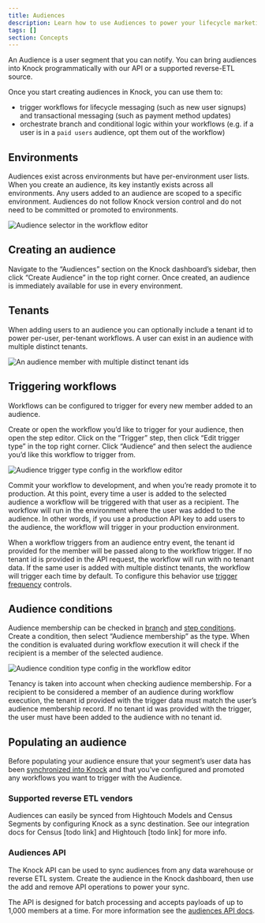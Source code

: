 ```yaml
---
title: Audiences
description: Learn how to use Audiences to power your lifecycle marketing use cases.
tags: []
section: Concepts
---
```


An Audience is a user segment that you can notify. You can bring audiences into Knock programmatically with our API or a supported reverse-ETL source.

Once you start creating audiences in Knock, you can use them to:

- trigger workflows for lifecycle messaging (such as new user signups) and transactional messaging (such as payment method updates)
- orchestrate branch and conditional logic within your workflows (e.g. if a user is in a `paid users` audience, opt them out of the workflow)

## Environments

Audiences exist across environments but have per-environment user lists. When you create an audience, its key instantly exists across all environments. Any users added to an audience are scoped to a specific environment. Audiences do not follow Knock version control and do not need to be committed or promoted to environments.

![Audience selector in the workflow editor](/images/concepts/audiences/workflow-editor-audience-selector.png)

## Creating an audience

Navigate to the “Audiences” section on the Knock dashboard’s sidebar, then click “Create Audience” in the top right corner. Once created, an audience is immediately available for use in every environment.

## Tenants

When adding users to an audience you can optionally include a tenant id to power per-user, per-tenant workflows. A user can exist in an audience with multiple distinct tenants.

![An audience member with multiple distinct tenant ids](/images/concepts/audiences/audience-member-with-multiple-tenant-ids.png)

## Triggering workflows

Workflows can be configured to trigger for every new member added to an audience.

Create or open the workflow you’d like to trigger for your audience, then open the step editor. Click on the “Trigger” step, then click “Edit trigger type” in the top right corner. Click “Audience“ and then select the audience you’d like this workflow to trigger from.

![Audience trigger type config in the workflow editor](/images/concepts/audiences/audience-trigger-type-config.png)

Commit your workflow to development, and when you’re ready promote it to production. At this point, every time a user is added to the selected audience a workflow will be triggered with that user as a recipient. The workflow will run in the environment where the user was added to the audience. In other words, if you use a production API key to add users to the audience, the workflow will trigger in your production environment.

When a workflow triggers from an audience entry event, the tenant id provided for the member will be passed along to the workflow trigger. If no tenant id is provided in the API request, the workflow will run with no tenant data. If the same user is added with multiple distinct tenants, the workflow will trigger each time by default. To configure this behavior use [trigger frequency](/send-notifications/triggering-workflows#controlling-workflow-trigger-frequency) controls.

## Audience conditions

Audience membership can be checked in [branch](designing-workflows/branch-function#adding-conditions-to-branches) and [step conditions](/designing-workflows/step-conditions). Create a condition, then select “Audience membership” as the type. When the condition is evaluated during workflow execution it will check if the recipient is a member of the selected audience.

![Audience condition type config in the workflow editor](/images/concepts/audiences/condition-config.png)

Tenancy is taken into account when checking audience membership. For a recipient to be considered a member of an audience during workflow execution, the tenant id provided with the trigger data must match the user’s audience membership record. If no tenant id was provided with the trigger, the user must have been added to the audience with no tenant id.

## Populating an audience

Before populating your audience ensure that your segment’s user data has been [synchronized into Knock](/managing-recipients/identifying-recipients) and that you’ve configured and promoted any workflows you want to trigger with the Audience.

### Supported reverse ETL vendors

Audiences can easily be synced from Hightouch Models and Census Segments by configuring Knock as a sync destination. See our integration docs for Census [todo link] and Hightouch [todo link] for more info.

### Audiences API

The Knock API can be used to sync audiences from any data warehouse or reverse ETL system. Create the audience in the Knock dashboard, then use the add and remove API operations to power your sync.

The API is designed for batch processing and accepts payloads of up to 1,000 members at a time. For more information see the [audiences API docs](/reference#audiences).
